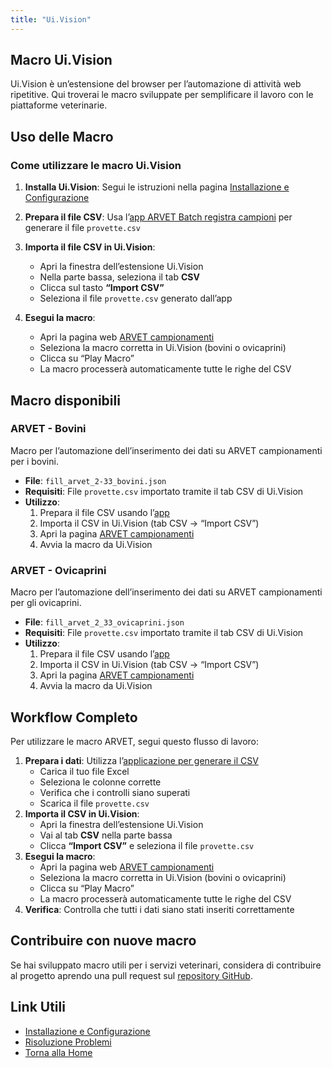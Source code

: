 ```yaml
---
title: "Ui.Vision"
---
```


## Macro Ui.Vision

Ui.Vision è un'estensione del browser per l'automazione di attività web ripetitive. Qui troverai le macro sviluppate per semplificare il lavoro con le piattaforme veterinarie.

## Uso delle Macro

### Come utilizzare le macro Ui.Vision

1. **Installa Ui.Vision**: Segui le istruzioni nella pagina [Installazione e Configurazione](installazione.qmd)

2. **Prepara il file CSV**: Usa l'[app ARVET Batch registra campioni](arvet-2-33.qmd) per generare il file `provette.csv`

3. **Importa il file CSV in Ui.Vision**:
   - Apri la finestra dell'estensione Ui.Vision
   - Nella parte bassa, seleziona il tab **CSV**
   - Clicca sul tasto **"Import CSV"**
   - Seleziona il file `provette.csv` generato dall'app

4. **Esegui la macro**:
   - Apri la pagina web [ARVET campionamenti](https://arvet.reteunitaria.piemonte.it/campionamenti)
   - Seleziona la macro corretta in Ui.Vision (bovini o ovicaprini)
   - Clicca su "Play Macro"
   - La macro processerà automaticamente tutte le righe del CSV

## Macro disponibili

### ARVET - Bovini

Macro per l'automazione dell'inserimento dei dati su ARVET campionamenti per i bovini.

- **File**: `fill_arvet_2-33_bovini.json`
- **Requisiti**: File `provette.csv` importato tramite il tab CSV di Ui.Vision
- **Utilizzo**: 
  1. Prepara il file CSV usando l'[app](arvet-2-33.qmd)
  2. Importa il CSV in Ui.Vision (tab CSV → "Import CSV")
  3. Apri la pagina [ARVET campionamenti](https://arvet.reteunitaria.piemonte.it/campionamenti)
  4. Avvia la macro da Ui.Vision

### ARVET - Ovicaprini

Macro per l'automazione dell'inserimento dei dati su ARVET campionamenti per gli ovicaprini.

- **File**: `fill_arvet_2_33_ovicaprini.json`
- **Requisiti**: File `provette.csv` importato tramite il tab CSV di Ui.Vision
- **Utilizzo**: 
  1. Prepara il file CSV usando l'[app](arvet-2-33.qmd)
  2. Importa il CSV in Ui.Vision (tab CSV → "Import CSV")
  3. Apri la pagina [ARVET campionamenti](https://arvet.reteunitaria.piemonte.it/campionamenti)
  4. Avvia la macro da Ui.Vision

## Workflow Completo

Per utilizzare le macro ARVET, segui questo flusso di lavoro:

1. **Prepara i dati**: Utilizza l'[applicazione per generare il CSV](arvet-2-33.qmd)
   - Carica il tuo file Excel
   - Seleziona le colonne corrette
   - Verifica che i controlli siano superati
   - Scarica il file `provette.csv`

2. **Importa il CSV in Ui.Vision**: 
   - Apri la finestra dell'estensione Ui.Vision
   - Vai al tab **CSV** nella parte bassa
   - Clicca **"Import CSV"** e seleziona il file `provette.csv`

3. **Esegui la macro**:
   - Apri la pagina web [ARVET campionamenti](https://arvet.reteunitaria.piemonte.it/campionamenti)
   - Seleziona la macro corretta in Ui.Vision (bovini o ovicaprini)
   - Clicca su "Play Macro"
   - La macro processerà automaticamente tutte le righe del CSV

4. **Verifica**: Controlla che tutti i dati siano stati inseriti correttamente

## Contribuire con nuove macro

Se hai sviluppato macro utili per i servizi veterinari, considera di contribuire al progetto aprendo una pull request sul [repository GitHub](https://github.com/uvesco/svet-tools).

## Link Utili

- [Installazione e Configurazione](installazione.qmd)
- [Risoluzione Problemi](troubleshooting.qmd)
- [Torna alla Home](index.qmd)
